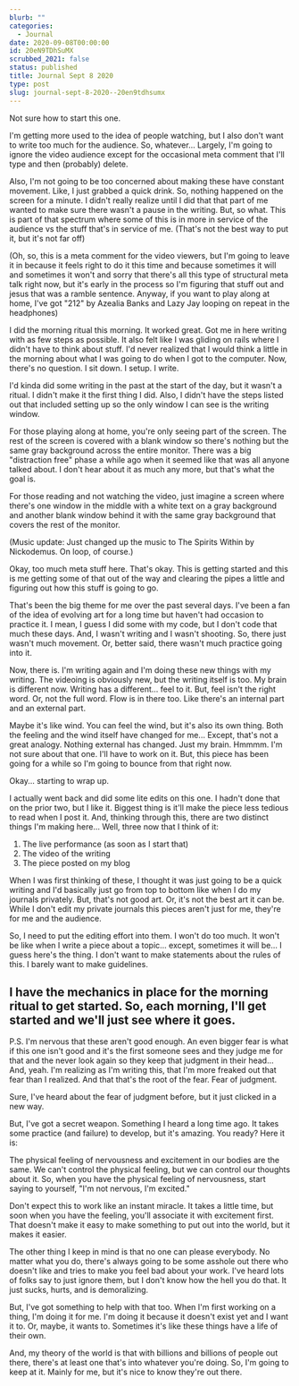 ```yaml
---
blurb: ""
categories:
  - Journal
date: 2020-09-08T00:00:00
id: 20eN9TDhSuMX
scrubbed_2021: false
status: published
title: Journal Sept 8 2020
type: post
slug: journal-sept-8-2020--20en9tdhsumx
---
```


Not sure how to start this one.

I'm getting more used to the idea of people watching, but I also don't want to write too much for the audience. So, whatever... Largely, I'm going to ignore the video audience except for the occasional meta comment that I'll type and then (probably) delete.

Also, I'm not going to be too concerned about making these have constant movement. Like, I just grabbed a quick drink. So, nothing happened on the screen for a minute. I didn't really realize until I did that that part of me wanted to make sure there wasn't a pause in the writing. But, so what. This is part of that spectrum where some of this is in more in service of the audience vs the stuff that's in service of me. (That's not the best way to put it, but it's not far off)

(Oh, so, this is a meta comment for the video viewers, but I'm going to leave it in because it feels right to do it this time and because sometimes it will and sometimes it won't and sorry that there's all this type of structural meta talk right now, but it's early in the process so I'm figuring that stuff out and jesus that was a ramble sentence. Anyway, if you want to play along at home, I've got "212" by Azealia Banks and Lazy Jay looping on repeat in the headphones)

I did the morning ritual this morning. It worked great. Got me in here writing with as few steps as possible. It also felt like I was gliding on rails where I didn't have to think about stuff. I'd never realized that I would think a little in the morning about what I was going to do when I got to the computer. Now, there's no question. I sit down. I setup. I write.

I'd kinda did some writing in the past at the start of the day, but it wasn't a ritual. I didn't make it the first thing I did. Also, I didn't have the steps listed out that included setting up so the only window I can see is the writing window.

For those playing along at home, you're only seeing part of the screen. The rest of the screen is covered with a blank window so there's nothing but the same gray background across the entire monitor. There was a big "distraction free" phase a while ago when it seemed like that was all anyone talked about. I don't hear about it as much any more, but that's what the goal is.

For those reading and not watching the video, just imagine a screen where there's one window in the middle with a white text on a gray background and another blank window behind it with the same gray background that covers the rest of the monitor.

(Music update: Just changed up the music to The Spirits Within by Nickodemus. On loop, of course.)

Okay, too much meta stuff here. That's okay. This is getting started and this is me getting some of that out of the way and clearing the pipes a little and figuring out how this stuff is going to go.

That's been the big theme for me over the past several days. I've been a fan of the idea of evolving art for a long time but haven't had occasion to practice it. I mean, I guess I did some with my code, but I don't code that much these days. And, I wasn't writing and I wasn't shooting. So, there just wasn't much movement. Or, better said, there wasn't much practice going into it.

Now, there is. I'm writing again and I'm doing these new things with my writing. The videoing is obviously new, but the writing itself is too. My brain is different now. Writing has a different... feel to it. But, feel isn't the right word. Or, not the full word. Flow is in there too. Like there's an internal part and an external part.

Maybe it's like wind. You can feel the wind, but it's also its own thing. Both the feeling and the wind itself have changed for me... Except, that's not a great analogy. Nothing external has changed. Just my brain. Hmmmm. I'm not sure about that one. I'll have to work on it. But, this piece has been going for a while so I'm going to bounce from that right now.

Okay... starting to wrap up.

I actually went back and did some lite edits on this one. I hadn't done that on the prior two, but I like it. Biggest thing is it'll make the piece less tedious to read when I post it. And, thinking through this, there are two distinct things I'm making here... Well, three now that I think of it:

1. The live performance (as soon as I start that)
2. The video of the writing
3. The piece posted on my blog

When I was first thinking of these, I thought it was just going to be a quick writing and I'd basically just go from top to bottom like when I do my journals privately. But, that's not good art. Or, it's not the best art it can be. While I don't edit my private journals this pieces aren't just for me, they're for me and the audience.

So, I need to put the editing effort into them. I won't do too much. It won't be like when I write a piece about a topic... except, sometimes it will be... I guess here's the thing. I don't want to make statements about the rules of this. I barely want to make guidelines.

I have the mechanics in place for the morning ritual to get started. So, each morning, I'll get started and we'll just see where it goes.
---

P.S. I'm nervous that these aren't good enough. An even bigger fear is what if this one isn't good and it's the first someone sees and they judge me for that and the never look again so they keep that judgment in their head... And, yeah. I'm realizing as I'm writing this, that I'm more freaked out that fear than I realized. And that that's the root of the fear. Fear of judgment.

Sure, I've heard about the fear of judgment before, but it just clicked in a new way.

But, I've got a secret weapon. Something I heard a long time ago. It takes some practice (and failure) to develop, but it's amazing. You ready? Here it is:

The physical feeling of nervousness and excitement in our bodies are the same. We can't control the physical feeling, but we can control our thoughts about it. So, when you have the physical feeling of nervousness, start saying to yourself, "I'm not nervous, I'm excited."

Don't expect this to work like an instant miracle. It takes a little time, but soon when you have the feeling, you'll associate it with excitement first. That doesn't make it easy to make something to put out into the world, but it makes it easier.

The other thing I keep in mind is that no one can please everybody. No matter what you do, there's always going to be some asshole out there who doesn't like and tries to make you feel bad about your work. I've heard lots of folks say to just ignore them, but I don't know how the hell you do that. It just sucks, hurts, and is demoralizing.

But, I've got something to help with that too. When I'm first working on a thing, I'm doing it for me. I'm doing it because it doesn't exist yet and I want it to. Or, maybe, it wants to. Sometimes it's like these things have a life of their own.

And, my theory of the world is that with billions and billions of people out there, there's at least one that's into whatever you're doing.  So, I'm going to keep at it. Mainly for me, but it's nice to know they're out there.